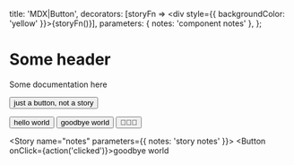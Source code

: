 
  title: 'MDX|Button',
  decorators: [storyFn => <div style={{ backgroundColor: 'yellow' }}>{storyFn()}</div>],
  parameters: { notes: 'component notes' },
};

# Some header

Some documentation here

<Button>just a button, not a story</Button>

<Story name="hello story">
  <Button onClick={action('clicked')}>hello world</Button>
</Story>

<Story name="goodbye">
  <Button onClick={action('clicked')}>goodbye world</Button>
</Story>

<Story name="with icons">
  <Button onClick={action('clicked')}>🤘🚀💯</Button>
</Story>

<Story name="notes" parameters={{ notes: 'story notes' }}>
  <Button onClick={action('clicked')}>goodbye world</Button>
</Story>
